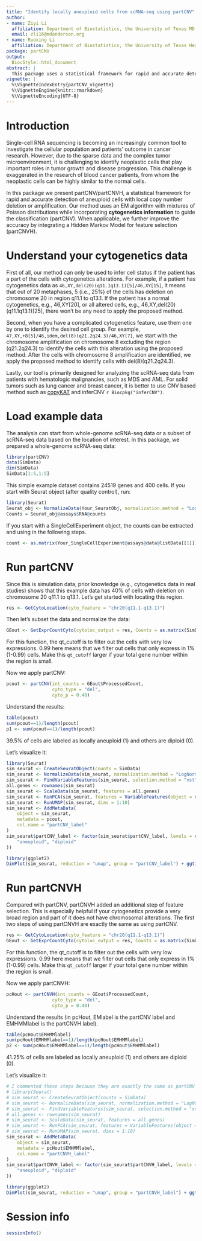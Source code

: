 ```yaml
---
title: "Identify locally aneuploid cells from scRNA-seq using partCNV"
author:
- name: Ziyi Li
  affiliation: Department of Biostatistics, the University of Texas MD Anderson Cancer Center
  email: zli16@mdanderson.org
- name: Ruoxing Li
  affiliation: Department of Biostatistics, the University of Texas Health Science Center
package: partCNV
output:
  BiocStyle::html_document
abstract: |
  This package uses a statistical framework for rapid and accurate detection of aneuploid cells with local copy number deletion or amplification. Our method uses an EM algorithm with mixtures of Poisson distributions while incorporating cytogenetics information (e.g., regional deletion or amplification) to guide the classification (partCNV). When applicable, we further improve the accuracy by integrating a Hidden Markov Model for feature selection (partCNVH).
vignette: |
  %\VignetteIndexEntry{partCNV_vignette}
  %\VignetteEngine{knitr::rmarkdown}
  %\VignetteEncoding{UTF-8}
---
```


# Introduction

Single-cell RNA sequencing is becoming an increasingly common tool to investigate the cellular population and patients' outcome in cancer research. However, due to the sparse data and the complex tumor microenvironment, it is challenging to identify neoplastic cells that play important roles in tumor growth and disease progression. This challenge is exaggerated in the research of blood cancer patients, from whom the neoplastic cells can be highly similar to the normal cells.

In this package we present partCNV/partCNVH, a statistical framework for rapid and accurate detection of aneuploid cells with local copy number deletion or amplification. Our method uses an EM algorithm with mixtures of Poisson distributions while incorporating **cytogenetics information** to guide the classification (partCNV). When applicable, we further improve the accuracy by integrating a Hidden Markov Model for feature selection (partCNVH).


# Understand your cytogenetics data

First of all, our method can only be used to infer cell status if the patient has a part of the cells with cytogenetics alterations. For example, if a patient has cytogenetics data as ``46,XY,del(20)(q11.1q13.1)[5]/46,XY[15]``, it means that out of 20 metaphases, 5 (i.e., 25%) of the cells has deletion on chromosome 20 in region q11.1 to q13.1. If the patient has a normal cytogenetics, e.g., 46,XY[20], or all altered cells, e.g., 46,XY,del(20)(q11.1q13.1)[25], there won't be any need to apply the proposed method. 

Second, when you have a complicated cytogenetics feature, use them one by one to identify the desired cell group. For example, ``47,XY,+8[5]/46,idem,del(8)(q21.2q24.3)/46,XY[7]``, we start with the chromosome amplification on chromosome 8 excluding the region (q21.2q24.3) to identify the cells with this alteration using the proposed method. After the cells with chromosome 8 amplification are identified, we apply the proposed method to identify cells with del(8)(q21.2q24.3). 

Lastly, our tool is primarily designed for analyzing the scRNA-seq data from patients with hematologic malignancies, such as MDS and AML. For solid tumors such as lung cancer and breast cancer, it is better to use CNV based method such as [copyKAT](https://github.com/navinlabcode/copykat) and inferCNV `r Biocpkg("inferCNV")`.


# Load example data

The analysis can start from whole-genome scRNA-seq data or a subset of scRNA-seq data based on the location of interest. In this package, we prepared a whole-genome scRNA-seq data:


<!-- Assign captions to figures in the code chunk option `fig.cap` to automatically number them, and to be able to reference them, see Figure \@ref(fig:plot). The figure label is generated from the code chunk label by prefixing it with `fig:`. -->

```r
library(partCNV)
data(SimData)
dim(SimData)
SimData[1:5,1:5]
```

This simple example dataset contains 24519 genes and 400 cells. If you start with Seurat object (after quality control), run:

```r
library(Seurat)
Seurat_obj <- NormalizeData(Your_SeuratObj, normalization.method = "LogNormalize", scale.factor = 10000)
Counts = Seurat_obj@assays$RNA@counts
```
If you start with a SingleCellExperiment object, the counts can be extracted and using in the following steps. 

```r
count <- as.matrix(Your_SingleCellExperiment@assays@data@listData[[1]])
```

# Run partCNV

Since this is simulation data, prior knowledge (e.g., cytogenetics data in real studies) shows that this example data has 40% of cells with deletion on chromosome 20 q11.1 to q13.1. Let's get started with locating this region.

```r
res <- GetCytoLocation(cyto_feature = "chr20(q11.1-q13.1)")
```

Then let's subset the data and normalize the data:
```r
GEout <- GetExprCountCyto(cytoloc_output = res, Counts = as.matrix(SimData), normalization = TRUE, qt_cutoff = 0.99)
```
For this function, the qt_cutoff is to filter out the cells with very low expressions. 0.99 here means that we filter out cells that only express in 1% (1-0.99) cells. Make this `qt_cutoff` larger if your total gene number within the region is small. 

Now we apply partCNV:
```r
pcout <- partCNV(int_counts = GEout$ProcessedCount,
                 cyto_type = "del",
                 cyto_p = 0.40)
```

Understand the results:
```r
table(pcout)
sum(pcout==1)/length(pcout)
p1 <- sum(pcout==1)/length(pcout)
```
39.5% of cells are labeled as locally aneuploid (1) and others are diploid (0).

Let's visualize it:
```r
library(Seurat)
sim_seurat <- CreateSeuratObject(counts = SimData)
sim_seurat <- NormalizeData(sim_seurat, normalization.method = "LogNormalize", scale.factor = 10000)
sim_seurat <- FindVariableFeatures(sim_seurat, selection.method = "vst", nfeatures = 2000)
all.genes <- rownames(sim_seurat)
sim_seurat <- ScaleData(sim_seurat, features = all.genes)
sim_seurat <- RunPCA(sim_seurat, features = VariableFeatures(object = sim_seurat))
sim_seurat <- RunUMAP(sim_seurat, dims = 1:10)
sim_seurat <- AddMetaData(
    object = sim_seurat,
    metadata = pcout,
    col.name = "partCNV_label"
)
sim_seurat$partCNV_label <- factor(sim_seurat$partCNV_label, levels = c(1,0), labels = c(
    "aneuploid", "diploid"
))
```

```r
library(ggplot2)
DimPlot(sim_seurat, reduction = "umap", group = "partCNV_label") + ggtitle(paste0("partCNV (", signif(p1,2)*100, "%)"))
```

# Run partCNVH

Compared with partCNV, partCNVH added an additional step of feature selection. This is especially helpful if your cytogenetics provide a very broad region and part of it does not have chromosomal alterations. The first two steps of using partCNVH are exactly the same as using partCNV.


```r
res <- GetCytoLocation(cyto_feature = "chr20(q11.1-q13.1)")
GEout <- GetExprCountCyto(cytoloc_output = res, Counts = as.matrix(SimData), normalization = TRUE, qt_cutoff = 0.99)
```

For this function, the qt_cutoff is to filter out the cells with very low expressions. 0.99 here means that we filter out cells that only express in 1% (1-0.99) cells. Make this `qt_cutoff` larger if your total gene number within the region is small. 

Now we apply partCNVH:
```r
pcHout <- partCNVH(int_counts = GEout$ProcessedCount,
                 cyto_type = "del",
                 cyto_p = 0.40)
```

Understand the results (in pcHout, EMlabel is the partCNV label and EMHMMlabel is the partCNVH label).
```r
table(pcHout$EMHMMlabel)
sum(pcHout$EMHMMlabel==1)/length(pcHout$EMHMMlabel)
p2 <- sum(pcHout$EMHMMlabel==1)/length(pcHout$EMHMMlabel)
```
41.25% of cells are labeled as locally aneuploid (1) and others are diploid (0).

Let's visualize it:
```r
# I commented these steps because they are exactly the same as partCNV run. 
# library(Seurat)
# sim_seurat <- CreateSeuratObject(counts = SimData)
# sim_seurat <- NormalizeData(sim_seurat, normalization.method = "LogNormalize", scale.factor = 10000)
# sim_seurat <- FindVariableFeatures(sim_seurat, selection.method = "vst", nfeatures = 2000)
# all.genes <- rownames(sim_seurat)
# sim_seurat <- ScaleData(sim_seurat, features = all.genes)
# sim_seurat <- RunPCA(sim_seurat, features = VariableFeatures(object = sim_seurat))
# sim_seurat <- RunUMAP(sim_seurat, dims = 1:10)
sim_seurat <- AddMetaData(
    object = sim_seurat,
    metadata = pcHout$EMHMMlabel,
    col.name = "partCNVH_label"
)
sim_seurat$partCNVH_label <- factor(sim_seurat$partCNVH_label, levels = c(1,0), labels = c(
    "aneuploid", "diploid"
))
```

```r
library(ggplot2)
DimPlot(sim_seurat, reduction = "umap", group = "partCNVH_label") + ggtitle(paste0("partCNVH (", signif(p2,2)*100, "%)"))
```

# Session info {.unnumbered}

```r
sessionInfo()
```
